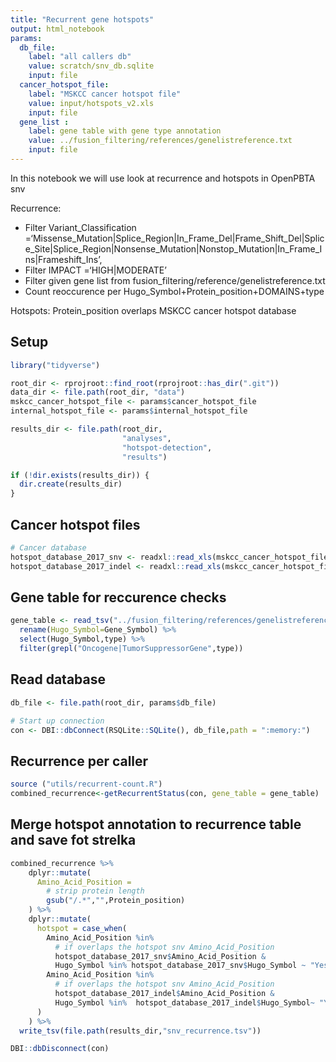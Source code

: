 ```yaml
---
title: "Recurrent gene hotspots"
output: html_notebook
params:
  db_file:
    label: "all callers db"
    value: scratch/snv_db.sqlite
    input: file
  cancer_hotspot_file:
    label: "MSKCC cancer hotspot file"
    value: input/hotspots_v2.xls
    input: file  
  gene_list :
    label: gene table with gene type annotation 
    value: ../fusion_filtering/references/genelistreference.txt 
    input: file  
---
```


In this notebook we will use look at recurrence and hotspots in OpenPBTA snv

Recurrence:

- Filter Variant_Classification ='Missense_Mutation|Splice_Region|In_Frame_Del|Frame_Shift_Del|Splice_Site|Splice_Region|Nonsense_Mutation|Nonstop_Mutation|In_Frame_Ins|Frameshift_Ins',
- Filter IMPACT ='HIGH|MODERATE'
- Filter given gene list from fusion_filtering/reference/genelistreference.txt 
- Count reoccurence per Hugo_Symbol+Protein_position+DOMAINS+type

Hotspots:
Protein_position overlaps MSKCC cancer hotspot database



## Setup
```r
library("tidyverse")

root_dir <- rprojroot::find_root(rprojroot::has_dir(".git"))
data_dir <- file.path(root_dir, "data")
mskcc_cancer_hotspot_file <- params$cancer_hotspot_file
internal_hotspot_file <- params$internal_hotspot_file

results_dir <- file.path(root_dir,
                         "analyses",
                         "hotspot-detection",
                         "results")

if (!dir.exists(results_dir)) {
  dir.create(results_dir)
}

```

## Cancer hotspot files
```r

# Cancer database
hotspot_database_2017_snv <- readxl::read_xls(mskcc_cancer_hotspot_file,sheet = 1) 
hotspot_database_2017_indel <- readxl::read_xls(mskcc_cancer_hotspot_file,sheet = 2) 
```

## Gene table for reccurence checks
```r
gene_table <- read_tsv("../fusion_filtering/references/genelistreference.txt")%>%
  rename(Hugo_Symbol=Gene_Symbol) %>%
  select(Hugo_Symbol,type) %>%
  filter(grepl("Oncogene|TumorSuppressorGene",type))

```

## Read database 
```r

db_file <- file.path(root_dir, params$db_file)

# Start up connection
con <- DBI::dbConnect(RSQLite::SQLite(), db_file,path = ":memory:")

```


## Recurrence per caller
```r
source ("utils/recurrent-count.R")
combined_recurrence<-getRecurrentStatus(con, gene_table = gene_table) 

```

## Merge hotspot annotation to recurrence table and save fot strelka
```r
combined_recurrence %>%
    dplyr::mutate(
      Amino_Acid_Position = 
        # strip protein length
        gsub("/.*","",Protein_position)
    ) %>%
    dplyr::mutate(
      hotspot = case_when(
        Amino_Acid_Position %in% 
          # if overlaps the hotspot snv Amino_Acid_Position 
          hotspot_database_2017_snv$Amino_Acid_Position &
          Hugo_Symbol %in% hotspot_database_2017_snv$Hugo_Symbol ~ "Yes",
        Amino_Acid_Position %in% 
          # if overlaps the hotspot snv Amino_Acid_Position 
          hotspot_database_2017_indel$Amino_Acid_Position &
          Hugo_Symbol %in%  hotspot_database_2017_indel$Hugo_Symbol~ "Yes"
      )
    ) %>%
  write_tsv(file.path(results_dir,"snv_recurrence.tsv"))


```


```r
DBI::dbDisconnect(con)
```

